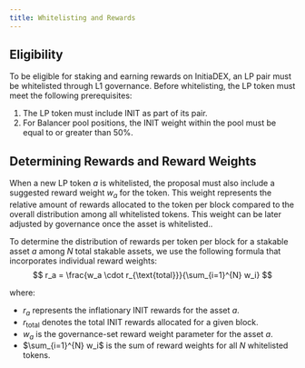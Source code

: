 ```yaml
---
title: Whitelisting and Rewards
---
```


## Eligibility

To be eligible for staking and earning rewards on InitiaDEX, an LP pair must be whitelisted through L1 governance. Before whitelisting, the LP token must meet the following prerequisites:

1. The LP token must include INIT as part of its pair.
2. For Balancer pool positions, the INIT weight within the pool must be equal to or greater than 50%.

## Determining Rewards and Reward Weights

When a new LP token $a$ is whitelisted, the proposal must also include a suggested reward weight $w_a$ for the token. This weight represents the relative amount of rewards allocated to the token per block compared to the overall distribution among all whitelisted tokens. This weight can be later adjusted by governance once the asset is whitelisted..

To determine the distribution of rewards per token per block for a stakable asset $a$ among $N$ total stakable assets, we use the following formula that incorporates individual reward weights:
$$
r_a = \frac{w_a \cdot r_{\text{total}}}{\sum_{i=1}^{N} w_i}
$$

where:
- $r_a$ represents the inflationary INIT rewards for the asset $a$.
- $r_{\text{total}}$ denotes the total INIT rewards allocated for a given block.
- $w_a$ is the governance-set reward weight parameter for the asset $a$.
- $\sum_{i=1}^{N} w_i$ is the sum of reward weights for all $N$ whitelisted tokens.